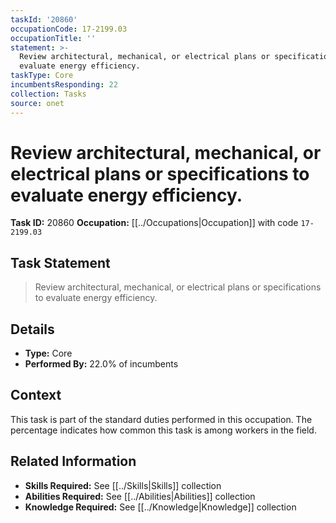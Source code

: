 ```yaml
---
taskId: '20860'
occupationCode: 17-2199.03
occupationTitle: ''
statement: >-
  Review architectural, mechanical, or electrical plans or specifications to
  evaluate energy efficiency.
taskType: Core
incumbentsResponding: 22
collection: Tasks
source: onet
---
```

# Review architectural, mechanical, or electrical plans or specifications to evaluate energy efficiency.

**Task ID:** 20860
**Occupation:** [[../Occupations|Occupation]] with code `17-2199.03`

## Task Statement

> Review architectural, mechanical, or electrical plans or specifications to evaluate energy efficiency.

## Details

- **Type:** Core
- **Performed By:** 22.0% of incumbents

## Context

This task is part of the standard duties performed in this occupation. The percentage indicates how common this task is among workers in the field.

## Related Information

- **Skills Required:** See [[../Skills|Skills]] collection
- **Abilities Required:** See [[../Abilities|Abilities]] collection
- **Knowledge Required:** See [[../Knowledge|Knowledge]] collection
